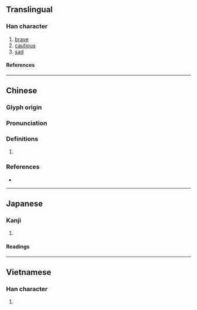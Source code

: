 {{character info/new}}
==Translingual==

===Han character===
{{Han char|rn=61|rad=心|as=11|sn=14|four=94014|canj=PTLM|ids=⿰忄堇}}

# [[brave]]
# [[cautious]]
# [[sad]]

====References====
{{Han ref|kx=0399.310|dkj=11129|dj=0739.190|hdz=42344.160|uh=616C}}

----

==Chinese==
{{zh-forms}}

===Glyph origin===
{{Han etym}}

===Pronunciation===
{{zh-pron
|m=qín
|c=kan4
|mc=y
|oc=y
|cat=
}}

===Definitions===
{{zh-hanzi}}

# {{rfdef|zh}}

===References===
* {{R:twedu|B01171}}

----

==Japanese==

===Kanji===
{{ja-kanji|grade=|rs=心11}}

# {{defn|lang=ja|sort=心11}}

====Readings====
{{ja-readings
|on=きん, ごん, こん
|kun=かなしむ
}}

----

==Vietnamese==

===Han character===
{{vi-readings|rs=心11|reading=cần}}

# {{defn|lang=vi|sort=心11}}